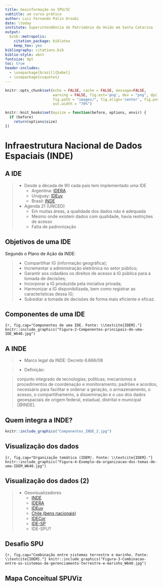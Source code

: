 ```yaml
---
title: Geoinformação na SPU/SC
subtitle: um curso prático
author: Luiz Fernando Palin Droubi
date: \today
institute: Superintendência do Patrimônio da União em Santa Catarina
output:   
  binb::metropolis:
    citation_package: biblatex
    keep_tex: yes
bibliography: citations.bib
biblio-style: abnt
fontsize: 9pt
toc: true
header-includes:
  - \usepackage[brazil]{babel}
  - \usepackage{csquotes}
---
```


```r
knitr::opts_chunk$set(echo = FALSE, cache = FALSE, message=FALSE, 
                      warning = FALSE, fig.ext='png', dev = "png", dpi = 600,
                      fig.path = "images/", fig.align='center', fig.pos = "H",
                      out.width = "70%")

knitr::knit_hooks$set(mysize = function(before, options, envir) {
  if (before) 
    return(options$size)
})
```

# Infraestrutura Nacional de Dados Espaciais (INDE)

## A IDE

>- Desde a década de 90 cada país tem implementado uma IDE
>   + Argentina: [IDERA](https://www.idera.gob.ar/)
>   + Uruguay: [IDEuy](https://www.gub.uy/infraestructura-datos-espaciales/)
>   + Brasil: [INDE](https://www.inde.gov.br/)
>- Agenda 21 (UNCED)
>   + Em muitas áreas, a qualidade dos dados não é adequada
>   + Mesmo onde existem dados com qualidade, havia restrições de acesso
>   + Falta de padronização

## Objetivos de uma IDE

Segundo o Plano de Ação da INDE:

>- Compartilhar IG (informação geográfica);
>- Incrementar a administração eletrônica no setor público;
>- Garantir aos cidadãos os direitos de acesso à IG pública para a tomada de decisões;
>- Incorporar a IG produzida pela iniciativa privada;
>- Harmonizar a IG disponibilizada, bem como registrar as características dessa IG;
>- Subsidiar a tomada de decisões de forma mais eficiente e eficaz. 

## Componentes de uma IDE

```{r, fig.cap="Componentes de uma IDE. Fonte: \\textcite{IDEM}."}
knitr::include_graphics("Figura-2-Componentes-principais-de-uma-IDE_W640.jpg")
```

## A INDE

>- Marco legal da INDE: Decreto 6.666/08

>- Definição:

> conjunto integrado de tecnologias; políticas; mecanismos e procedimentos de
coordenação e monitoramento; padrões e acordos, necessário para facilitar e
ordenar a geração, o armazenamento, o acesso, o compartilhamento, a disseminação
e o uso dos dados geoespaciais de origem federal, estadual, distrital e
municipal [@INDE].

## Quem integra a INDE?

```r
knitr::include_graphics("Compenentes_INDE_2.jpg")
```


## Visualização dos dados

```{r, fig.cap="Organização temática (IDEM). Fonte: \\textcite{IDEM}."}
knitr::include_graphics("Figura-4-Exemplo-da-organizacao-dos-temas-de-uma-IDEM_W640.jpg")
```

## Visualização dos dados (2)

>- Geovisualizadores
>   + [INDE](https://visualizador.inde.gov.br/)
>   + [IDERA](https://mapa.idera.gob.ar/)
>   + [IDEuy](https://www.gub.uy/infraestructura-datos-espaciales/publico/visualizador)
>   + [Chile (bens nacionais)](http://www.catastro.cl/)
>   + [IDECor](https://idecor.cba.gov.ar/)
>   + [IDE-SP](http://www.idesp.sp.gov.br/Visualizador)
>   + IDE-SPU?


## Desafio SPU

```{r, fig.cap="Combinação entre sistemas terrestre e marinho. Fonte: \\textcite{IDEM}."}
knitr::include_graphics("Figura-3-Combinacao-entre-os-sistemas-de-gerenciamento-terrestre-e-marinho_W640.jpg")
```

## Mapa Conceitual SPUViz

```r

```




